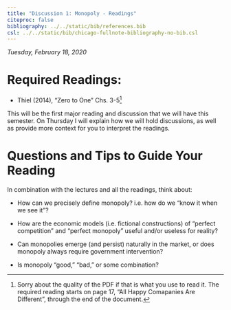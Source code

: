 ```yaml
---
title: "Discussion 1: Monopoly - Readings"
citeproc: false
bibliography: ../../static/bib/references.bib
csl: ../../static/bib/chicago-fullnote-bibliography-no-bib.csl
---
```


*Tuesday, February 18, 2020*

# Required Readings:

- <i class="fas fa-book"></i> Thiel (2014), "Zero to One" Chs. 3-5^[Sorry about the quality of the PDF if that is what you use to read it. The required reading starts on page 17, "All Happy Comapanies Are Different", through the end of the document.]

This will be the first major reading and discussion that we will have this semester. On Thursday I will explain how we will hold discussions, as well as provide more context for you to interpret the readings.  

# Questions and Tips to Guide Your Reading

In combination with the lectures and all the readings, think about: 

- How can we precisely define monopoly? i.e. how do we "know it when we see it"?

- How are the economic models (i.e. fictional constructions) of "perfect competition" and "perfect monopoly" useful and/or useless for reality?

- Can monopolies emerge (and persist) naturally in the market, or does monopoly always require government intervention?

- Is monopoly "good," "bad," or some combination? 
